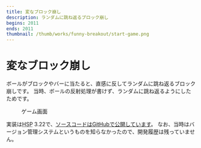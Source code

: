 ```yaml
---
title: 変なブロック崩し
description: ランダムに跳ね返るブロック崩し
begins: 2011
ends: 2011
thumbnail: /thumb/works/funny-breakout/start-game.png
---
```


# 変なブロック崩し
ボールがブロックやバーに当たると、直感に反してランダムに跳ね返るブロック崩しです。
当時、ボールの反射処理が書けず、ランダムに跳ね返るようにしたためです。
<figure>
  <RemoteImage src="/thumb/works/funny-breakout/start-game.png" width="320" height="252" alt="「変なブロック崩し」を起動した時の画面です。左に初期盤面、右に現在の得点や残機数、制限時間などが表示されています。" />
  <figcaption>ゲーム画面</figcaption>
</figure>
実装は<abbr title="Hot Soup Processor">HSP</abbr> 3.22で、<a href="https://github.com/nahcnuj/FunnyBreakout" target="_blank">ソースコードはGitHubで公開しています</a>。
なお、当時はバージョン管理システムというものを知らなかったので、開発履歴は残っていません。
